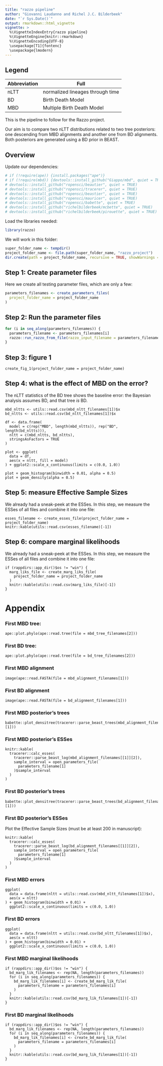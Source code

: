 ```yaml
---
title: "razzo pipeline"
author: "Giovanni Laudanno and Richel J.C. Bilderbeek"
date: "`r Sys.Date()`"
output: rmarkdown::html_vignette
vignette: >
  %\VignetteIndexEntry{razzo pipeline}
  %\VignetteEngine{knitr::rmarkdown}
  %\VignetteEncoding{UTF-8}
  \usepackage[T1]{fontenc}
  \usepackage{lmodern}
---
```


## Legend

Abbreviation|Full
---|---
nLTT|normalized lineages through time
BD|Birth Death Model
MBD|Multiple Birth Death Model

This is the pipeline to follow for the Razzo project. 

Our aim is to compare two nLTT distributions related to two tree posteriors: one descending from MBD alignments and another one from BD alignments. Both posteriors are generated using a BD prior in BEAST.

## Overview

Update our dependencies:

```r
# if (!require(ape)) {install.packages("ape")}
# if (!require(mbd)) {devtools::install_github("Giappo/mbd", quiet = TRUE)}
# devtools::install_github("ropensci/beautier", quiet = TRUE)
# devtools::install_github("ropensci/tracerer", quiet = TRUE)
# devtools::install_github("ropensci/beastier", quiet = TRUE)
# devtools::install_github("ropensci/mauricer", quiet = TRUE)
# devtools::install_github("ropensci/babette", quiet = TRUE)
# devtools::install_github("richelbilderbeek/mcbette", quiet = TRUE)
# devtools::install_github("richelbilderbeek/pirouette", quiet = TRUE)
```

Load the libraries needed:

```r
library(razzo)
```

We will work in this folder:

```r
super_folder_name <- tempdir()
project_folder_name <- file.path(super_folder_name, "razzo_project") 
dir.create(path = project_folder_name, recursive = TRUE, showWarnings = FALSE)
```

## Step 1: Create parameter files

Here we create all testing parameter files, which are only a few:

```r
parameters_filenames <- create_parameters_files(
  project_folder_name = project_folder_name
)
```

## Step 2: Run the parameter files

```r
for (i in seq_along(parameters_filenames)) {
  parameters_filename <- parameters_filenames[i]
  razzo::run_razzo_from_file(razzo_input_filename = parameters_filename)
}
```

## Step 3: figure 1

```
create_fig_1(project_folder_name = project_folder_name)
```

## Step 4: what is the effect of MBD on the error?

The nLTT statistics of the BD tree shows the baseline error:
the Bayesian analysis assumes BD, and that tree *is* BD.

```
mbd_nltts <- utils::read.csv(mbd_nltt_filenames[1])$x
bd_nltts <- utils::read.csv(bd_nltt_filenames[1])$x

df <- data.frame(
  model = c(rep("MBD", length(mbd_nltts)), rep("BD", length(bd_nltts))),
  nltt = c(mbd_nltts, bd_nltts),
  stringsAsFactors = TRUE  
)

plot <- ggplot(
  data = df,
  aes(x = nltt, fill = model)
) + ggplot2::scale_x_continuous(limits = c(0.0, 1.0))

plot + geom_histogram(binwidth = 0.01, alpha = 0.5)
plot + geom_density(alpha = 0.5)
```


## Step 5: measure Effective Sample Sizes

We already had a sneak-peek at the ESSes.
In this step, we measure the ESSes of all files and
combine it into one file:

```
esses_filename <- create_esses_file(project_folder_name = project_folder_name)
knitr::kable(utils::read.csv(esses_filename)[-1])
```

## Step 6: compare marginal likelihoods

We already had a sneak-peek at the ESSes.
In this step, we measure the ESSes of all files and
combine it into one file:

```
if (rappdirs::app_dir()$os != "win") {
  marg_liks_file <- create_marg_liks_file(
    project_folder_name = project_folder_name
  )
  knitr::kable(utils::read.csv(marg_liks_file)[-1])
}
```

# Appendix

### First MBD tree:

```
ape::plot.phylo(ape::read.tree(file = mbd_tree_filenames[2]))
```


### First BD tree:

```
ape::plot.phylo(ape::read.tree(file = bd_tree_filenames[2]))
```

### First MBD alignment

```
image(ape::read.FASTA(file = mbd_alignment_filenames[1]))
```

### First BD alignment

```
image(ape::read.FASTA(file = bd_alignment_filenames[1]))
```

### First MBD posterior's trees

```
babette::plot_densitree(tracerer::parse_beast_trees(mbd_alignment_filenames[[1]][1]))
```

### First MBD posterior's ESSes

```
knitr::kable(
  tracerer::calc_esses(
    tracerer::parse_beast_log(mbd_alignment_filenames[[1]][2]), 
    sample_interval = open_parameters_file(
      parameters_filename[1]
    )$sample_interval
  )
)
```


### First BD posterior's trees

```
babette::plot_densitree(tracerer::parse_beast_trees(bd_alignment_filenames[[1]][1]))
```

### First BD posterior's ESSes

Plot the Effective Sample Sizes (must be at least 200 in manuscript):

```
knitr::kable(
  tracerer::calc_esses(
    tracerer::parse_beast_log(bd_alignment_filenames[[1]][2]), 
    sample_interval = open_parameters_file(
      parameters_filename[1]
    )$sample_interval
  )
)
```

### First MBD errors

```
ggplot(
  data = data.frame(nltt = utils::read.csv(mbd_nltt_filenames[1])$x),
  aes(x = nltt)
) + geom_histogram(binwidth = 0.01) + 
  ggplot2::scale_x_continuous(limits = c(0.0, 1.0))
```


### First BD errors

```
ggplot(
  data = data.frame(nltt = utils::read.csv(bd_nltt_filenames[1])$x),
  aes(x = nltt)
) + geom_histogram(binwidth = 0.01) + 
  ggplot2::scale_x_continuous(limits = c(0.0, 1.0))
```

### First MBD marginal likelihoods

```
if (rappdirs::app_dir()$os != "win") {
  bd_marg_lik_filenames <- rep(NA, length(parameters_filenames))
  for (i in seq_along(parameters_filenames)) {
    bd_marg_lik_filenames[i] <- create_bd_marg_lik_file(
      parameters_filename = parameters_filenames[i]
    )
  }
  knitr::kable(utils::read.csv(bd_marg_lik_filenames[1])[-1])
}
```

### First BD marginal likelihoods

```
if (rappdirs::app_dir()$os != "win") {
  bd_marg_lik_filenames <- rep(NA, length(parameters_filenames))
  for (i in seq_along(parameters_filenames)) {
    bd_marg_lik_filenames[i] <- create_bd_marg_lik_file(
      parameters_filename = parameters_filenames[i]
    )
  }
  knitr::kable(utils::read.csv(bd_marg_lik_filenames[1])[-1])
}
```

